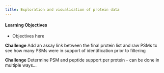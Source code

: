 ```yaml
---
title: Exploration and visualisation of protein data
---
```


::: {.callout-tip}
#### Learning Objectives

* Objectives here 

:::


**Challenge** 
Add an assay link between the final protein list and raw PSMs to see how many
PSMs were in support of identification prior to filtering

**Challenge**
Determine PSM and peptide support per protein - can be done in multiple ways... 